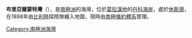 {{Coord|64|16|S|61|0|W|source:GNIS|display=title}}

'''布里亞爾蒙特灣'''（{{lang-en|Brialmont Cove}}），是[[南極洲|南極洲]]的海灣，位於[[葛拉漢地|葛拉漢地]]的[[丹科海岸|丹科海岸]]，處於[[休斯灣|休斯灣]]，在1898年由[[比利時|比利時]]探險隊繪入地圖，現時由[[南極條約體系|南極條約體系]]管理。

{{DEFAULTSORT:Brialmont Cove}}
[[Category:南極洲海灣|Category:南極洲海灣]]


{{DancoCoast-geo-stub}}